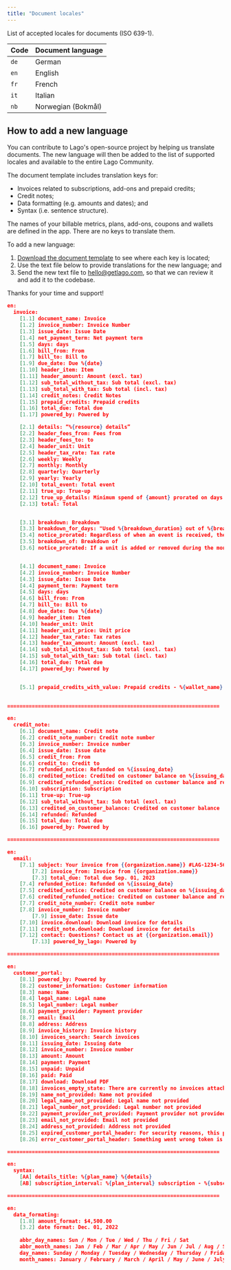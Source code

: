 ```yaml
---
title: "Document locales"
---
```


List of accepted locales for documents (ISO 639-1).

| Code | Document language |
|--|--|
| `de` | German |
| `en` | English |
| `fr` | French |
| `it` | Italian |
| `nb` | Norwegian (Bokmål) |

## How to add a new language

You can contribute to Lago's open-source project by helping us translate documents. The new language will then be added to the list of supported locales and available to the entire Lago Community.

The document template includes translation keys for:
- Invoices related to subscriptions, add-ons and prepaid credits;
- Credit notes;
- Data formatting (e.g. amounts and dates); and
- Syntax (i.e. sentence structure).

<Info>
The names of your billable metrics, plans, add-ons, coupons and wallets are defined in the app. There are no keys to translate them.
</Info>

To add a new language:
1. [Download the document template](https://uploads-ssl.webflow.com/635119506e36baf5c267fecd/64d563fb065f76976cf7e3e5_locales-doc-template.pdf) to see where each key is located;
2. Use the text file below to provide translations for the new language; and
3. Send the new text file to [hello@getlago.com](mailto:hello@getlago.com), so that we can review it and add it to the codebase.


Thanks for your time and support!

```json
en:
  invoice:
    [1.1] document_name: Invoice
    [1.2] invoice_number: Invoice Number
    [1.3] issue_date: Issue Date
    [1.4] net_payment_term: Net payment term
    [1.5] days: days
    [1.6] bill_from: From
    [1.7] bill_to: Bill to
    [1.9] due_date: Due %{date}
    [1.10] header_item: Item
    [1.11] header_amount: Amount (excl. tax)
    [1.12] sub_total_without_tax: Sub total (excl. tax)
    [1.13] sub_total_with_tax: Sub total (incl. tax)
    [1.14] credit_notes: Credit Notes
    [1.15] prepaid_credits: Prepaid credits
    [1.16] total_due: Total due
    [1.17] powered_by: Powered by

    [2.1] details: “%{resource} details”
    [2.2] header_fees_from: Fees from
    [2.3] header_fees_to: to
    [2.4] header_unit: Unit
    [2.5] header_tax_rate: Tax rate
    [2.6] weekly: Weekly
    [2.7] monthly: Monthly
    [2.8] quarterly: Quarterly
    [2.9] yearly: Yearly
    [2.10] total_event: Total event
    [2.11] true_up: True-up
    [2.12] true_up_details: Minimum spend of {amount} prorated on days of usage
    [2.13] total: Total


    [3.1] breakdown: Breakdown
    [3.3] breakdown_for_days: "Used %{breakdown_duration} out of %{breakdown_total_duration} days"
    [3.4] notice_prorated: Regardless of when an event is received, the unit is not prorated, we charge the full price.
    [3.5] breakdown_of: Breakdown of
    [3.6] notice_prorated: If a unit is added or removed during the monthly plan, we calculate the prorated price based on the ratio of days remaining or used to the total number of days in the plan. For instance, if 15 days are left in the plan, we multiply the price by 15/31, and if a unit was used for 10 days, we multiply the price by 10/31.


    [4.1] document_name: Invoice
    [4.2] invoice_number: Invoice Number
    [4.3] issue_date: Issue Date
    [4.4] payment_term: Payment term
    [4.5] days: days
    [4.6] bill_from: From
    [4.7] bill_to: Bill to
    [4.8] due_date: Due %{date}
    [4.9] header_item: Item
    [4.10] header_unit: Unit
    [4.11] header_unit_price: Unit price
    [4.12] header_tax_rate: Tax rates
    [4.13] header_tax_amount: Amount (excl. tax)
    [4.14] sub_total_without_tax: Sub total (excl. tax)
    [4.15] sub_total_with_tax: Sub total (incl. tax)
    [4.16] total_due: Total due
    [4.17] powered_by: Powered by


    [5.1] prepaid_credits_with_value: Prepaid credits - %{wallet_name}
    

=====================================================================

en:
  credit_note:
    [6.1] document_name: Credit note
    [6.2] credit_note_number: Credit note number
    [6.3] invoice_number: Invoice number
    [6.4] issue_date: Issue date
    [6.5] credit_from: From
    [6.6] credit_to: Credit to
    [6.7] refunded_notice: Refunded on %{issuing_date}
    [6.8] credited_notice: Credited on customer balance on %{issuing_date}
    [6.9] credited_refunded_notice: Credited on customer balance and refunded on %{issuing_date}
    [6.10] subscription: Subscription
    [6.11] true-up: True-up
    [6.12] sub_total_without_tax: Sub total (excl. tax)
    [6.13] credited_on_customer_balance: Credited on customer balance
    [6.14] refunded: Refunded
    [6.15] total_due: Total due
    [6.16] powered_by: Powered by

=====================================================================

en:
  email:
    [7.1] subject: Your invoice from {{organization.name}} #LAG-1234-567-981
		[7.2] invoice_from: Invoice from {{organization.name}}
		[7.3] total_due: Total due Sep. 01, 2023
    [7.4] refunded_notice: Refunded on %{issuing_date}
    [7.5] credited_notice: Credited on customer balance on %{issuing_date}
    [7.6] credited_refunded_notice: Credited on customer balance and refunded on %{issuing_date}
    [7.7] credit_note_number: Credit note number
    [7.8] invoice_number: Invoice number
		[7.9] issue_date: Issue date
    [7.10] invoice.download: Download invoice for details
    [7.11] credit_note.download: Download invoice for details
    [7.12] contact: Questions? Contact us at {{organization.email}}
		[7.13] powered_by_lago: Powered by

=====================================================================

en:
  customer_portal:
    [8.1] powered_by: Powered by
    [8.2] customer_information: Customer information
    [8.3] name: Name
    [8.4] legal_name: Legal name
    [8.5] legal_number: Legal number
    [8.6] payment_provider: Payment provider
    [8.7] email: Email
    [8.8] address: Address
    [8.9] invoice_history: Invoice history
    [8.10] invoices_search: Search invoices
    [8.11] issuing_date: Issuing date
    [8.12] invoice_number: Invoice number
    [8.13] amount: Amount
    [8.14] payment: Payment 
    [8.15] unpaid: Unpaid
    [8.16] paid: Paid
    [8.17] download: Download PDF
    [8.18] invoices_empty_state: There are currently no invoices attached to this customer. Please check back later, or contact us if you notice any issues.
    [8.19] name_not_provided: Name not provided
    [8.20] legal_name_not_provided: Legal name not provided
    [8.21] legal_number_not_provided: Legal number not provided
    [8.22] payment_provider_not_provided: Payment provider not provided
    [8.23] email_not_provided: Email not provided
    [8.24] address_not_provided: Address not provided
    [8.25] expired_customer_portal_header: For security reasons, this page has expired
    [8.26] error_customer_portal_header: Something went wrong token is invalid or has expired

=====================================================================

en:
  syntax:
    [AA] details_title: %{plan_name} %{details}
    [AB] subscription_interval: %{plan_interval} subscription - %{subscription_name}

=====================================================================

en:
  data_formating:
    [1.8] amount_format: $4,500.00
    [3.2] date format: Dec. 01, 2022
    
    abbr_day_names: Sun / Mon / Tue / Wed / Thu / Fri / Sat
    abbr_month_names: Jan / Feb / Mar / Apr / May / Jun / Jul / Aug / Sep / Oct / Nov / Dec
    day_names: Sunday / Monday / Tuesday / Wednesday / Thursday / Friday / Saturday
    month_names: January / February / March / April / May / June / July / August / September / October / November / December
```